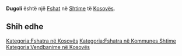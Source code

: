 {{Fshat në Kosovës
 | Emri                = Dugoli
| srp_N_name = Dugoli
| srp_N_FULL_NAME_RO = Dugoli
| srp_N_FULL_NAME_ND_RO = Dugoli
| srp_N_SORT_NAME_RG = DUGOLI
| srp_N_FULL_NAME_RG = Dugoli
| srp_N_FULL_NAME_ND_RG = Dugoli

 | Emri (Rasa dhanore) = 
 | Figura              = 
 | Shteti              = Kosovo
 | Komuna              = Shtime
 | Kodi postar         = 
 | Sipërfaqja          = 

 | Popullsia           = 

 | Regj. i popullsisë  = 
 | Dend. e popullsisë  = 
 | Faqja zyrtare       = 
 <!--- Koordinatat ----> 
 | Gjerësia            = 42.475556
 | Gjatësia            = 20.95
 | Lartësia            = 
}}
'''Dugoli''' është një [[Fshat]] në [[Shtime]] të [[Kosovës]].

<!-- == Gjeografia == -->
<!-- == Historia == -->
<!-- == Demografia == -->
== Shih edhe ==
{{Komuna Shtime}}
{{Kosovo-Administrata-Cung}}

[[Kategoria:Fshatra në Kosovës]]
[[Kategoria:Fshatra në Kommunes Shtime]]
[[Kategoria:Vendbanime në Kosovës]]